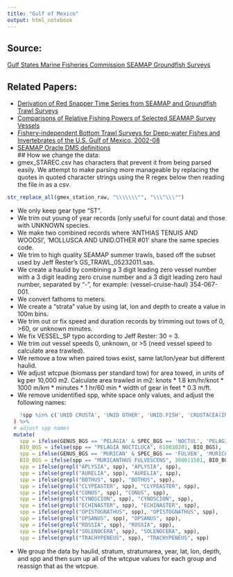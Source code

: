 ```yaml
---
title: "Gulf of Mexico"
output: html_notebook
---
```


## Source:
[Gulf States Marine Fisheries Commission SEAMAP Groundfish Surveys](http://seamap.gsmfc.org)

## Related Papers:  
- [Derivation of Red Snapper Time Series from SEAMAP and Groundfish Trawl Surveys](http://sedarweb.org/docs/wpapers/SEDAR7_DW1.pdf)  
- [Comparisons of Relative Fishing Powers of Selected SEAMAP Survey Vessels](http://sedarweb.org/docs/wpapers/SEDAR7_DW53.pdf)  
- [Fishery-independent Bottom Trawl Surveys for Deep-water Fishes and Invertebrates of the U.S. Gulf of Mexico, 2002-08](https://spo.nmfs.noaa.gov/sites/default/files/pdf-content/MFR/mfr724/mfr7242.pdf)  
- [SEAMAP Oracle DMS definitions](http://seamap.gsmfc.org/documents/filedef.doc)    
## How we change the data:
- gmex_STAREC.csv has characters that prevent it from being parsed easily.  We attempt to make parsing more manageable by replacing the quotes in quoted character strings using the R regex below then reading the file in as a csv.
```r
str_replace_all(gmex_station_raw, "\\\\\\\"", "\\\"\\\"")
```
- We only keep gear type "ST".  
- We trim out young of year records (only useful for count data) and those with UNKNOWN species.  
- We make two combined records where 'ANTHIAS TENUIS AND WOODSI', 'MOLLUSCA AND UNID.OTHER #01' share the same species code.  
- We trim to high quality SEAMAP summer trawls, based off the subset used by Jeff Rester's GS_TRAWL_05232011.sas.  
- We create a haulid by combining a 3 digit leading zero vessel number with a 3 digit leading zero cruise number and a 3 digit leading zero haul number, separated by "-", for example: (vessel-cruise-haul) 354-067-001.  
- We convert fathoms to meters. 
- We create a "strata" value by using lat, lon and depth to create a value in 100m bins.   
- We trim out or fix speed and duration records by trimming out tows of 0, >60, or unknown minutes.  
- We fix VESSEL_SP typo according to Jeff Rester: 30 = 3.  
- We trim out vessel speeds 0, unknown, or >5 (need vessel speed to calculate area trawled).  
- We remove a tow when paired tows exist, same lat/lon/year but different haulid.  
- We adjust wtcpue (biomass per standard tow) for area towed, in units of kg per 10,000 m2. Calculate area trawled in m2: knots * 1.8 km/hr/knot * 1000 m/km * minutes * 1 hr/60 min * width of gear in feet * 0.3 m/ft.
- We remove unidentified spp, white space only values, and adjust the following names:
```r
    !spp %in% c('UNID CRUSTA', 'UNID OTHER', 'UNID.FISH', 'CRUSTACEA(INFRAORDER) BRACHYURA', 'MOLLUSCA AND UNID.OTHER #01', 'ALGAE', 'MISCELLANEOUS INVERTEBR', 'OTHER INVERTEBRATES')
  ) %>% 
  # adjust spp names
  mutate(
    spp = ifelse(GENUS_BGS == 'PELAGIA' & SPEC_BGS == 'NOCTUL', 'PELAGIA NOCTILUCA', spp), 
    BIO_BGS = ifelse(spp == "PELAGIA NOCTILUCA", 618030201, BIO_BGS), 
    spp = ifelse(GENUS_BGS == 'MURICAN' & SPEC_BGS == 'FULVEN', 'MURICANTHUS FULVESCENS', spp), 
    BIO_BGS = ifelse(spp == "MURICANTHUS FULVESCENS", 308011501, BIO_BGS), 
    spp = ifelse(grepl("APLYSIA", spp), "APLYSIA", spp), 
    spp = ifelse(grepl("AURELIA", spp), "AURELIA", spp), 
    spp = ifelse(grepl("BOTHUS", spp), "BOTHUS", spp), 
    spp = ifelse(grepl("CLYPEASTER", spp), "CLYPEASTER", spp), 
    spp = ifelse(grepl("CONUS", spp), "CONUS", spp), 
    spp = ifelse(grepl("CYNOSCION", spp), "CYNOSCION", spp), 
    spp = ifelse(grepl("ECHINASTER", spp), "ECHINASTER", spp),
    spp = ifelse(grepl("OPISTOGNATHUS", spp), "OPISTOGNATHUS", spp), 
    spp = ifelse(grepl("OPSANUS", spp), "OPSANUS", spp), 
    spp = ifelse(grepl("ROSSIA", spp), "ROSSIA", spp), 
    spp = ifelse(grepl("SOLENOCERA", spp), "SOLENOCERA", spp), 
    spp = ifelse(grepl("TRACHYPENEUS", spp), "TRACHYPENEUS", spp)
```
- We group the data by haulid, stratum, stratumarea, year, lat, lon, depth,  and spp and then sum up all of the wtcpue values for each group and reassign that as the wtcpue. 




